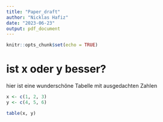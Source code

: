 ```yaml
---
title: "Paper_draft"
author: "Nicklas Hafiz"
date: "2023-06-23"
output: pdf_document
---
```


```r
knitr::opts_chunk$set(echo = TRUE)
```

# ist x oder y besser?

hier ist eine wunderschöne Tabelle mit ausgedachten Zahlen

```r
x <- c(1, 2, 3)
y <- c(4, 5, 6)

table(x, y)
```

